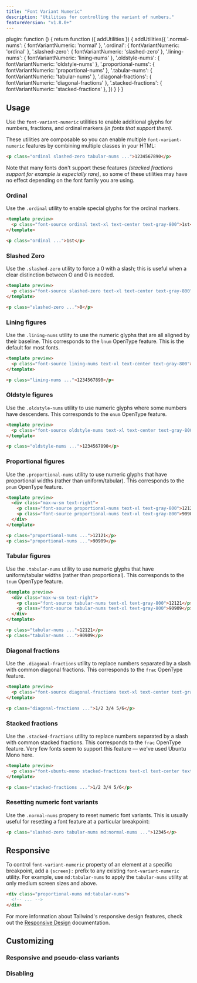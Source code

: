 ```yaml
---
title: "Font Variant Numeric"
description: "Utilities for controlling the variant of numbers."
featureVersion: "v1.8.0+"
---
```



  plugin: function () {
    return function ({ addUtilities }) {
      addUtilities({
        '.normal-nums': { fontVariantNumeric: 'normal' },
        '.ordinal': { fontVariantNumeric: 'ordinal' },
        '.slashed-zero': { fontVariantNumeric: 'slashed-zero' },
        '.lining-nums': { fontVariantNumeric: 'lining-nums' },
        '.oldstyle-nums': { fontVariantNumeric: 'oldstyle-nums' },
        '.proportional-nums': { fontVariantNumeric: 'proportional-nums' },
        '.tabular-nums': { fontVariantNumeric: 'tabular-nums' },
        '.diagonal-fractions': { fontVariantNumeric: 'diagonal-fractions' },
        '.stacked-fractions': { fontVariantNumeric: 'stacked-fractions' },
      })
    }
  }
}

## Usage

Use the `font-variant-numeric` utilities to enable additional glyphs for numbers, fractions, and ordinal markers *(in fonts that support them)*.

These utilities are composable so you can enable multiple `font-variant-numeric` features by combining multiple classes in your HTML:

```html
<p class="ordinal slashed-zero tabular-nums ...">1234567890</p>
```

Note that many fonts don't support these features *(stacked fractions support for example is especially rare)*, so some of these utilities may have no effect depending on the font family you are using.

### Ordinal

Use the `.ordinal` utility to enable special glyphs for the ordinal markers.

```html
<template preview>
  <p class="font-source ordinal text-xl text-center text-gray-800">1st</p>
</template>

<p class="ordinal ...">1st</p>
```


### Slashed Zero

Use the `.slashed-zero` utility to force a 0 with a slash; this is useful when a clear distinction between O and 0 is needed.

```html
<template preview>
  <p class="font-source slashed-zero text-xl text-center text-gray-800">0</p>
</template>

<p class="slashed-zero ...">0</p>
```

### Lining figures

Use the `.lining-nums` utility to use the numeric glyphs that are all aligned by their baseline. This corresponds to the `lnum` OpenType feature. This is the default for most fonts.

```html
<template preview>
  <p class="font-source lining-nums text-xl text-center text-gray-800">1234567890</p>
</template>

<p class="lining-nums ...">1234567890</p>
```

### Oldstyle figures

Use the `.oldstyle-nums` utility to use numeric glyphs where some numbers have descenders. This corresponds to the `onum` OpenType feature.

```html
<template preview>
  <p class="font-source oldstyle-nums text-xl text-center text-gray-800">1234567890</p>
</template>

<p class="oldstyle-nums ...">1234567890</p>
```

### Proportional figures

Use the `.proportional-nums` utility to use numeric glyphs that have proportional widths (rather than uniform/tabular). This corresponds to the `pnum` OpenType feature.

```html
<template preview>
  <div class="max-w-sm text-right">
    <p class="font-source proportional-nums text-xl text-gray-800">12121</p>
    <p class="font-source proportional-nums text-xl text-gray-800">90909</p>
  </div>
</template>

<p class="proportional-nums ...">12121</p>
<p class="proportional-nums ...">90909</p>
```

### Tabular figures

Use the `.tabular-nums` utility to use numeric glyphs that have uniform/tabular widths (rather than proportional). This corresponds to the `tnum` OpenType feature.

```html
<template preview>
  <div class="max-w-sm text-right">
    <p class="font-source tabular-nums text-xl text-gray-800">12121</p>
    <p class="font-source tabular-nums text-xl text-gray-800">90909</p>
  </div>
</template>

<p class="tabular-nums ...">12121</p>
<p class="tabular-nums ...">90909</p>
```

### Diagonal fractions

Use the `.diagonal-fractions` utility to replace numbers separated by a slash with common diagonal fractions. This corresponds to the `frac` OpenType feature.

```html
<template preview>
  <p class="font-source diagonal-fractions text-xl text-center text-gray-800">1/2 3/4 5/6</p>
</template>

<p class="diagonal-fractions ...">1/2 3/4 5/6</p>
```

### Stacked fractions

Use the `.stacked-fractions` utility to replace numbers separated by a slash with common stacked fractions. This corresponds to the `frac` OpenType feature. Very few fonts seem to support this feature — we've used Ubuntu Mono here.

```html
<template preview>
  <p class="font-ubuntu-mono stacked-fractions text-xl text-center text-gray-800">1/2 3/4 5/6</p>
</template>

<p class="stacked-fractions ...">1/2 3/4 5/6</p>
```


### Resetting numeric font variants

Use the `.normal-nums` propery to reset numeric font variants. This is usually useful for resetting a font feature at a particular breakpoint:

```html
<p class="slashed-zero tabular-nums md:normal-nums ...">12345</p>
```

## Responsive

To control `font-variant-numeric` property of an element at a specific breakpoint, add a `{screen}:` prefix to any existing `font-variant-numeric` utility. For example, use `md:tabular-nums` to apply the `tabular-nums` utility at only medium screen sizes and above.

```html
<div class="proportional-nums md:tabular-nums">
  <!-- ... -->
</div>
```

For more information about Tailwind's responsive design features, check out the [Responsive Design](/docs/responsive-design) documentation.


## Customizing

### Responsive and pseudo-class variants

<Variants plugin="fontVariantNumeric" />

### Disabling

<Disabling plugin="fontVariantNumeric" />
